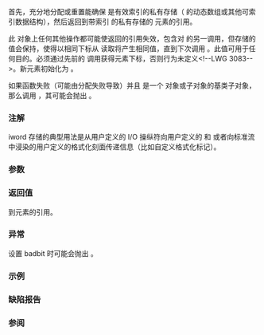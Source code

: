 {{cpp/io/ios_base/title|iword}}
{{cpp/io/ios_base/navbar}}
{{ddcl|
long&amp; iword( int index );
}}

首先，充分地分配或重置能确保 {{c|index}} 是有效索引的私有存储（{{c|long}} 的动态数组或其他可索引数据结构），然后返回到带索引 {{c|index}} 的私有存储的 {{c|long}} 元素的引用。

此 {{tt|ios_base}} 对象上任何其他操作都可能使返回的引用失效，包含对 {{tt|iword()}} 的另一调用，但存储的值会保持，使得以相同下标从 {{c|iword(index)}} 读取将产生相同值，直到下次调用 {{lc|std::basic_ios::copyfmt()}}。此值可用于任何目的。必须通过先前的 {{lc|xalloc()}} 调用获得元素下标，否则行为未定义&lt;!--LWG 3083--&gt;。新元素初始化为 {{lc|0}}。

如果函数失败（可能由分配失败导致）并且 {{c|*this}} 是一个 {{tt|basic_ios&lt;&gt;}} 对象或子对象的基类子对象，那么调用 {{c|std::basic_ios&lt;&gt;::setstate(badbit)}}，其可能会抛出 {{lc|std::ios_base::failure}}。

===注解===
iword 存储的典型用法是从用户定义的 I/O 操纵符向用户定义的 {{tt|operator&lt;&lt;}} 和 {{tt|operator&gt;&gt;}} 或者向标准流中浸染的用户定义的格式化刻面传递信息（比如自定义格式化标记）。

===参数===
{{par begin}}
{{par|index|元素的索引值}}
{{par end}}

===返回值===
到元素的引用。

===异常===
设置 badbit 时可能会抛出 {{lc|std::ios_base::failure}}。

===示例===
{{example
|code=
#include &lt;iostream&gt;
#include &lt;string&gt;

struct Foo
{
    static int foo_xalloc;
    std::string data; 
    
    Foo(const std::string&amp; s) : data(s) {}
};

// 分配 Foo 对象所用的 iword 存储
int Foo::foo_xalloc = std::ios_base::xalloc();

// 如果 iword 保有 1，那么此用户定义 operator&lt;&lt; 以逆序打印字符串
std::ostream&amp; operator&lt;&lt;(std::ostream&amp; os, Foo&amp; f)
{
    if(os.iword(Foo::foo_xalloc) == 1)
        return os &lt;&lt; std::string(f.data.rbegin(), f.data.rend());
    else
        return os &lt;&lt; f.data;
}

// 此输入/输出操纵符在 0 与 1 间翻转在 iword 存储的数字
std::ios_base&amp; rev(std::ios_base&amp; os)
{
    os.iword(Foo::foo_xalloc) = !os.iword(Foo::foo_xalloc);
    return os;
}

int main()
{
    Foo f("example");
    std::cout &lt;&lt; f &lt;&lt; '\n' &lt;&lt; rev &lt;&lt; f &lt;&lt; '\n' &lt;&lt; rev &lt;&lt; f &lt;&lt; '\n';
}
|output=
example
elpmaxe
example
}}

===缺陷报告===
{{dr list begin}}
{{dr list item|wg=lwg|dr=36|std=C++98|before=存储的值在返回的引用失效的情况下不一定会保持|after=存储的值在下次调用 {{tt|copyfmt()}} 前会一直保持}}
{{dr list item|wg=lwg|dr=41|std=C++98|before=此函数在失败时会自己设置 badbit，&lt;br&gt;但 {{tt|ios_base}} 没有提供这样的接口|after=由 {{tt|basic_ios}} 设置 badbit&lt;br&gt;（如果 {{c|*this}} 是它的基类子对象）}}
{{dr list end}}

===参阅===
{{dsc begin}}
{{dsc inc|cpp/io/ios_base/dsc pword}}
{{dsc inc|cpp/io/ios_base/dsc xalloc}}
{{dsc end}}

{{langlinks|de|en|es|fr|it|ja|pt|ru}}